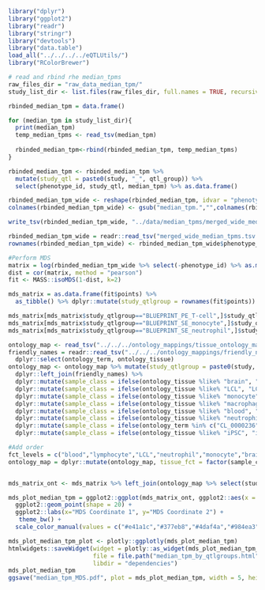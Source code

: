 ```r
library("dplyr")
library("ggplot2")
library("readr")
library("stringr")
library("devtools")
library("data.table")
load_all("../../../../eQTLUtils/")
library("RColorBrewer")
```

```r
# read and rbind rhe median_tpms
raw_files_dir = "raw_data_median_tpm/"
study_list_dir <- list.files(raw_files_dir, full.names = TRUE, recursive = TRUE)

rbinded_median_tpm = data.frame()

for (median_tpm in study_list_dir){
  print(median_tpm)
  temp_median_tpms <- read_tsv(median_tpm)
  
  rbinded_median_tpm<-rbind(rbinded_median_tpm, temp_median_tpms)
}

rbinded_median_tpm <- rbinded_median_tpm %>% 
  mutate(study_qtl = paste0(study, "_", qtl_group)) %>% 
  select(phenotype_id, study_qtl, median_tpm) %>% as.data.frame()

rbinded_median_tpm_wide <- reshape(rbinded_median_tpm, idvar = "phenotype_id", timevar = "study_qtl", direction = "wide")
colnames(rbinded_median_tpm_wide) <- gsub("median_tpm.","",colnames(rbinded_median_tpm_wide) )

write_tsv(rbinded_median_tpm_wide, "../data/median_tpms/merged_wide_median_tpms.tsv")
```


```r
rbinded_median_tpm_wide = readr::read_tsv("merged_wide_median_tpms.tsv.gz")
rownames(rbinded_median_tpm_wide) <- rbinded_median_tpm_wide$phenotype_id 

#Perform MDS
matrix = log(rbinded_median_tpm_wide %>% select(-phenotype_id) %>% as.matrix()+0.1,2)
dist = cor(matrix, method = "pearson")
fit <- MASS::isoMDS(1-dist, k=2)

mds_matrix = as.data.frame(fit$points) %>%
  as_tibble() %>% dplyr::mutate(study_qtlgroup = rownames(fit$points)) 

mds_matrix[mds_matrix$study_qtlgroup=="BLUEPRINT_PE_T-cell",]$study_qtlgroup <- "BLUEPRINT_T-cell"
mds_matrix[mds_matrix$study_qtlgroup=="BLUEPRINT_SE_monocyte",]$study_qtlgroup <- "BLUEPRINT_monocyte"
mds_matrix[mds_matrix$study_qtlgroup=="BLUEPRINT_SE_neutrophil",]$study_qtlgroup <- "BLUEPRINT_neutrophil"

ontology_map <- read_tsv("../../../ontology_mappings/tissue_ontology_mapping.tsv")
friendly_names = readr::read_tsv("../../../ontology_mappings/friendly_names.tsv") %>%
  dplyr::select(ontology_term, ontology_tissue)
ontology_map <- ontology_map %>% mutate(study_qtlgroup = paste0(study, "_", qtl_group)) %>%
  dplyr::left_join(friendly_names) %>%
  dplyr::mutate(sample_class = ifelse(ontology_tissue %like% "brain", "brain", "other")) %>%
  dplyr::mutate(sample_class = ifelse(ontology_tissue %like% "LCL", "LCL", sample_class)) %>%
  dplyr::mutate(sample_class = ifelse(ontology_tissue %like% "monocyte", "monocyte", sample_class)) %>%
  dplyr::mutate(sample_class = ifelse(ontology_tissue %like% "macrophage", "macrophage", sample_class)) %>%
  dplyr::mutate(sample_class = ifelse(ontology_tissue %like% "blood", "blood", sample_class)) %>%
  dplyr::mutate(sample_class = ifelse(ontology_tissue %like% "neutrophil", "neutrophil", sample_class)) %>%
  dplyr::mutate(sample_class = ifelse(ontology_term %in% c("CL_0000236","CL_0002677","CL_0002678","CL_0000624","CL_0000625","CL_0000623","CL_0000899","CL_0000546","CL_0000545","CL_0000899","CL_0002038","CL_0000084"), "lymphocyte", sample_class)) %>%
  dplyr::mutate(sample_class = ifelse(ontology_tissue %like% "iPSC", "iPSC", sample_class))

#Add order
fct_levels = c("blood","lymphocyte","LCL","neutrophil","monocyte","brain","macrophage","iPSC","other")
ontology_map = dplyr::mutate(ontology_map, tissue_fct = factor(sample_class, levels = fct_levels))


mds_matrix_ont <- mds_matrix %>% left_join(ontology_map %>% select(study_qtlgroup, tissue_fct), by = "study_qtlgroup")

mds_plot_median_tpm = ggplot2::ggplot(mds_matrix_ont, ggplot2::aes(x = V1, y = -V2, color=tissue_fct, label = study_qtlgroup)) +
  ggplot2::geom_point(shape = 20) +
  ggplot2::labs(x="MDS Coordinate 1", y="MDS Coordinate 2") + 
   theme_bw() +
  scale_color_manual(values = c("#e41a1c","#377eb8","#4daf4a","#984ea3","#ff7f00","#fed976","#a65628","#f781bf","#999999"))

mds_plot_median_tpm_plot <- plotly::ggplotly(mds_plot_median_tpm)
htmlwidgets::saveWidget(widget = plotly::as_widget(mds_plot_median_tpm_plot),
                        file = file.path("median_tpm_by_qtlgroups.html"),
                        libdir = "dependencies")
mds_plot_median_tpm
ggsave("median_tpm_MDS.pdf", plot = mds_plot_median_tpm, width = 5, height = 3.1)


```


